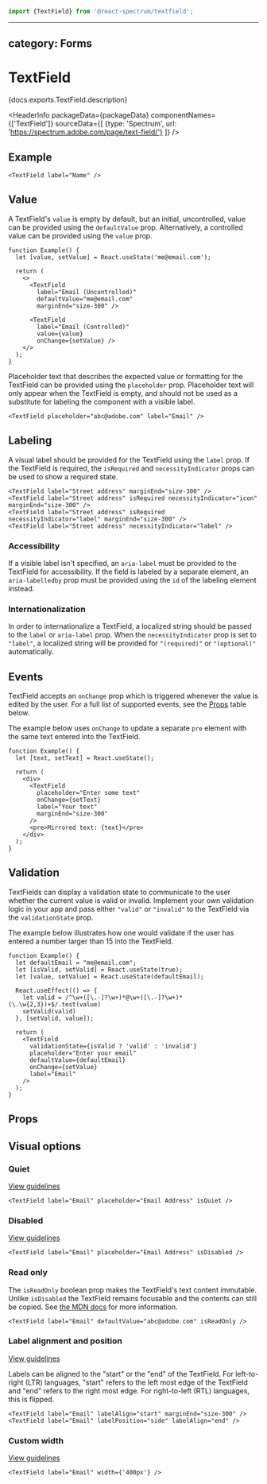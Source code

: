 <!-- Copyright 2020 Adobe. All rights reserved.
This file is licensed to you under the Apache License, Version 2.0 (the "License");
you may not use this file except in compliance with the License. You may obtain a copy
of the License at http://www.apache.org/licenses/LICENSE-2.0
Unless required by applicable law or agreed to in writing, software distributed under
the License is distributed on an "AS IS" BASIS, WITHOUT WARRANTIES OR REPRESENTATIONS
OF ANY KIND, either express or implied. See the License for the specific language
governing permissions and limitations under the License. -->



```jsx import
import {TextField} from '@react-spectrum/textfield';
```

---
category: Forms
---

# TextField

<p>{docs.exports.TextField.description}</p>

<HeaderInfo
  packageData={packageData}
  componentNames={['TextField']}
  sourceData={[
    {type: 'Spectrum', url: 'https://spectrum.adobe.com/page/text-field/'}
  ]} />

## Example

```tsx example
<TextField label="Name" />
```

## Value

A TextField's `value` is empty by default, but an initial, uncontrolled, value can be provided using the `defaultValue` prop.
Alternatively, a controlled value can be provided using the `value` prop.

```tsx example
function Example() {
  let [value, setValue] = React.useState('me@email.com');

  return (
    <>
      <TextField
        label="Email (Uncontrolled)"
        defaultValue="me@email.com"
        marginEnd="size-300" />

      <TextField
        label="Email (Controlled)"
        value={value}
        onChange={setValue} />
    </>
  );
}

```

Placeholder text that describes the expected value or formatting for the TextField can be provided using the `placeholder` prop.
Placeholder text will only appear when the TextField is empty, and should not be used as a substitute for labeling the component with a visible label.

```tsx example
<TextField placeholder="abc@adobe.com" label="Email" />
```

## Labeling

A visual label should be provided for the TextField using the `label` prop. If the TextField is required, the `isRequired` and
`necessityIndicator` props can be used to show a required state.

```tsx example
<TextField label="Street address" marginEnd="size-300" />
<TextField label="Street address" isRequired necessityIndicator="icon" marginEnd="size-300" />
<TextField label="Street address" isRequired necessityIndicator="label" marginEnd="size-300" />
<TextField label="Street address" necessityIndicator="label" />
```

### Accessibility

If a visible label isn't specified, an `aria-label` must be provided to the TextField for
accessibility. If the field is labeled by a separate element, an `aria-labelledby` prop must be provided using
the `id` of the labeling element instead.

### Internationalization

In order to internationalize a TextField, a localized string should be passed to the `label` or `aria-label` prop.
When the `necessityIndicator` prop is set to `"label"`, a localized string will be provided for `"(required)"` or `"(optional)"` automatically.

## Events

TextField accepts an `onChange` prop which is triggered whenever the value is edited by the user.
For a full list of supported events, see the [Props](#props) table below.

The example below uses `onChange` to update a separate `pre` element with the same text entered into the TextField.
```tsx example
function Example() {
  let [text, setText] = React.useState();

  return (
    <div>
      <TextField
        placeholder="Enter some text"
        onChange={setText}
        label="Your text"
        marginEnd="size-300"
      />
      <pre>Mirrored text: {text}</pre>
    </div>
  );
}
```

## Validation

TextFields can display a validation state to communicate to the user whether the current value is valid or invalid.
Implement your own validation logic in your app and pass either `"valid"` or `"invalid"` to the TextField via the `validationState` prop.

The example below illustrates how one would validate if the user has entered a number larger than 15 into the TextField.
```tsx example
function Example() {
  let defaultEmail = "me@email.com";
  let [isValid, setValid] = React.useState(true);
  let [value, setValue] = React.useState(defaultEmail);

  React.useEffect(() => {
    let valid = /^\w+([\.-]?\w+)*@\w+([\.-]?\w+)*(\.\w{2,3})+$/.test(value)
    setValid(valid)
  }, [setValid, value]);

  return (
    <TextField
      validationState={isValid ? 'valid' : 'invalid'}
      placeholder="Enter your email"
      defaultValue={defaultEmail}
      onChange={setValue}
      label="Email"
    />
  );
}
```

## Props

<PropTable component={docs.exports.TextField} links={docs.links} />

## Visual options

### Quiet

[View guidelines](https://spectrum.adobe.com/page/text-field/#Quiet)

```tsx example
<TextField label="Email" placeholder="Email Address" isQuiet />
```

### Disabled

[View guidelines](https://spectrum.adobe.com/page/text-field/#Disabled)

```tsx example
<TextField label="Email" placeholder="Email Address" isDisabled />
```

### Read only

The `isReadOnly` boolean prop makes the TextField's text content immutable. Unlike `isDisabled` the TextField remains focusable
and the contents can still be copied. See [the MDN docs](https://developer.mozilla.org/en-US/docs/Web/HTML/Attributes/readonly) for more information.

```tsx example
<TextField label="Email" defaultValue="abc@adobe.com" isReadOnly />
```

### Label alignment and position
[View guidelines](https://spectrum.adobe.com/page/text-field/#Label-position)

Labels can be aligned to the "start" or the "end" of the TextField. For left-to-right (LTR) languages, "start" refers to the left most edge
of the TextField and "end" refers to the right most edge. For right-to-left (RTL) languages, this is flipped.

```tsx example
<TextField label="Email" labelAlign="start" marginEnd="size-300" />
<TextField label="Email" labelPosition="side" labelAlign="end" />
```

### Custom width

[View guidelines](https://spectrum.adobe.com/page/text-field/#Width)

```tsx example
<TextField label="Email" width={'400px'} />
```
